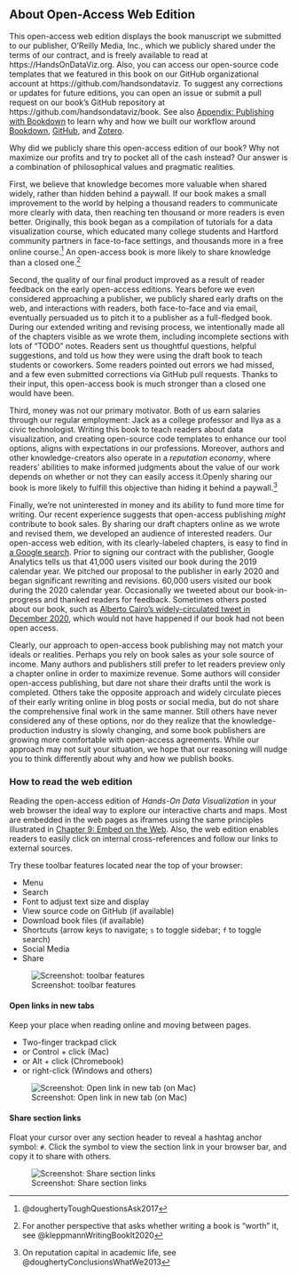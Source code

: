 ## About Open-Access Web Edition {- #open-access}
This open-access web edition displays the book manuscript we submitted to our publisher, O'Reilly Media, Inc., which we publicly shared under the terms of our contract, and is freely available to read at https://HandsOnDataViz.org. Also, you can access our open-source code templates that we featured in this book on our GitHub organizational account at https://github.com/handsondataviz. To suggest any corrections or updates for future editions, you can open an issue or submit a pull request on our book's GitHub repository at https://github.com/handsondataviz/book. See also [Appendix: Publishing with Bookdown](bookdown.html) to learn why and how we built our workflow around [Bookdown](https://bookdown.org), [GitHub](https://github.com), and [Zotero](https://zotero.org).

Why did we publicly share this open-access edition of our book? Why not maximize our profits and try to pocket all of the cash instead? Our answer is a combination of philosophical values and pragmatic realities.

First, we believe that knowledge becomes more valuable when shared widely, rather than hidden behind a paywall. If our book makes a small improvement to the world by helping a thousand readers to communicate more clearly with data, then reaching ten thousand or more readers is even better. Originally, this book began as a compilation of tutorials for a data visualization course, which educated many college students and Hartford community partners in face-to-face settings, and thousands more in a free online course.^[@doughertyToughQuestionsAsk2017] An open-access book is more likely to share knowledge than a closed one.^[For another perspective that asks whether writing a book is "worth" it, see @kleppmannWritingBookIt2020]

Second, the quality of our final product improved as a result of reader feedback on the early open-access editions. Years before we even considered approaching a publisher, we publicly shared early drafts on the web, and interactions with readers, both face-to-face and via email, eventually persuaded us to pitch it to a publisher as a full-fledged book. During our extended writing and revising process, we intentionally made all of the chapters visible as we wrote them, including incomplete sections with lots of "TODO" notes. Readers sent us thoughtful questions, helpful suggestions, and told us how they were using the draft book to teach students or coworkers. Some readers pointed out errors we had missed, and a few even submitted corrections via GitHub pull requests. Thanks to their input, this open-access book is much stronger than a closed one would have been.

Third, money was not our primary motivator. Both of us earn salaries through our regular employment: Jack as a college professor and Ilya as a civic technologist. Writing this book to teach readers about data visualization, and creating open-source code templates to enhance our tool options, aligns with expectations in our professions. Moreover, authors and other knowledge-creators also operate in a *reputation economy*, where readers' abilities to make informed judgments about the value of our work depends on whether or not they can easily access it.Openly sharing our book is more likely to fulfill this objective than hiding it behind a paywall.^[On reputation capital in academic life, see @doughertyConclusionsWhatWe2013]

Finally, we're not uninterested in money and its ability to fund more time for writing. Our recent experience suggests that open-access publishing *might* contribute to book sales. By sharing our draft chapters online as we wrote and revised them, we developed an audience of interested readers. Our open-access web edition, with its clearly-labeled chapters, is easy to find in [a Google search](https://www.google.com/search?hl=en&as_q=hands+on+data+visualization).  Prior to signing our contract with the publisher, Google Analytics tells us that 41,000 users visited our book during the 2019 calendar year. We pitched our proposal to the publisher in early 2020 and began significant rewriting and revisions. 60,000 users visited our book during the 2020 calendar year. Occasionally we tweeted about our book-in-progress and thanked readers for feedback. Sometimes others posted about our book, such as [Alberto Cairo's widely-circulated tweet in December 2020](https://twitter.com/AlbertoCairo/status/1338134036758335495), which would not have happened if our book had not been open access.

Clearly, our approach to open-access book publishing may not match your ideals or realities. Perhaps you rely on book sales as your sole source of income. Many authors and publishers still prefer to let readers preview only a chapter online in order to maximize revenue. Some authors will consider open-access publishing, but dare not share their drafts until the work is completed. Others take the opposite approach and widely circulate pieces of their early writing online in blog posts or social media, but do not share the comprehensive final work in the same manner. Still others have never considered any of these options, nor do they realize that the knowledge-production industry is slowly changing, and some book publishers are growing more comfortable with open-access agreements. While our approach may not suit your situation, we hope that our reasoning will nudge you to think differently about why and how we publish books.

### How to read the web edition {-}
Reading the open-access edition of *Hands-On Data Visualization* in your web browser the ideal way to explore our interactive charts and maps. Most are embedded in the web pages as iframes using the same principles illustrated in [Chapter 9: Embed on the Web](embed.html). Also, the web edition enables readers to easily click on internal cross-references and follow our links to external sources.

Try these toolbar features located near the top of your browser:

- Menu
- Search
- Font to adjust text size and display
- View source code on GitHub (if available)
- Download book files (if available)
- Shortcuts (arrow keys to navigate; `s` to toggle sidebar; `f` to toggle search)
- Social Media
- Share

![Screenshot: toolbar features](images/0-preface/toolbar-features.png)

#### Open links in new tabs {-}
Keep your place when reading online and moving between pages.  

- Two-finger trackpad click
- or Control + click (Mac)
- or Alt + click (Chromebook)
- or right-click (Windows and others)

![Screenshot: Open link in new tab (on Mac)](images/0-preface/contextual-menu.png)

#### Share section links {-}
Float your cursor over any section header to reveal a hashtag anchor symbol: `#`. Click the symbol to view the section link in your browser bar, and copy it to share with others.

![Screenshot: Share section links](images/0-preface/section-links.png)
